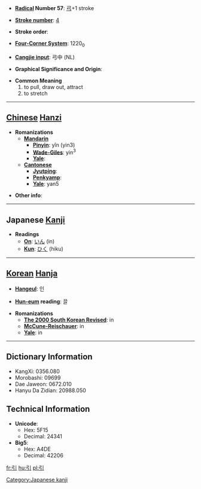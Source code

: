 * '''[[Wiktionary:Chinese radical index| Radical]] Number 57''': [[Wiktionary:Chinese radical index 弓|弓]]+1 stroke

* '''[[Wiktionary:Chinese total strokes index|Stroke number]]''': [[Wiktionary:Chinese total strokes index 4|4]]

* '''Stroke order''': 

* '''[[Wiktionary:Chinese four corner index|Four-Corner System]]''': 1220<sub>0</sub>

* '''[[Wiktionary:Chinese Cangjie index|Cangjie input]]''': 弓中 (NL)

* '''Graphical Significance and Origin''': 

* '''Common Meaning'''
*#to pull, draw out, attract
*# to stretch


----

== [[Chinese]] [[Hanzi]] ==

* '''Romanizations'''
** '''[[Mandarin]]'''
*** '''[[Pinyin]]''': yǐn (yin3)
*** '''[[Wade-Giles]]''': yin<sup>3</sup>
*** '''[[Yale]]''': 
** '''[[Cantonese]]'''
*** '''[[Jyutping]]''':
*** '''[[Penkyamp]]''': 
*** '''[[Yale]]''': yan5

* '''Other info''': 

----

== Japanese [[Kanji]] ==

* '''Readings'''
** '''[[On]]''': [[いん]] (in)
** '''[[Kun]]''': [[ひく]] (hiku)

[[Category:Japanese kanji]]
----

== [[Korean]] [[Hanja]] ==

* '''[[Hangeul]]''': 인

* '''[[Hun-eum]] reading''': 끌

* '''Romanizations'''
** '''[[The 2000 South Korean Revised Romanization|The 2000 South Korean Revised]]''': in
** '''[[McCune-Reischauer]]''': in
** '''[[Yale]]''': in

----

== Dictionary Information ==

* KangXi: 0356.080
* Morobashi: 09699
* Dae Jaweon: 0672.010
* Hanyu Da Zidian: 20988.050

== Technical Information ==

* '''Unicode''':
** Hex: 5F15
** Decimal: 24341
* '''Big5''':
** Hex: A4DE
** Decimal: 42206

[[fr:引]]
[[hu:引]]
[[pl:引]]